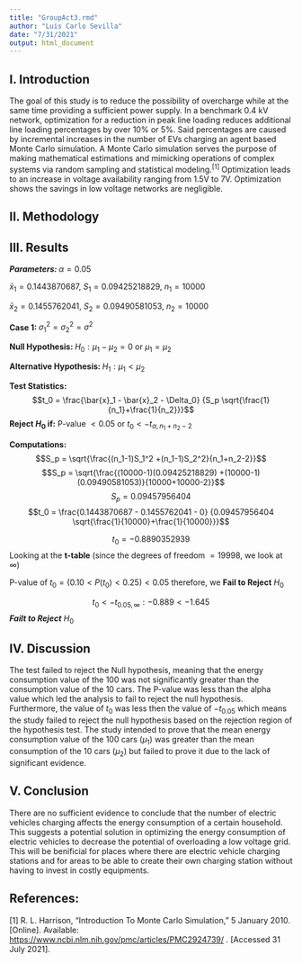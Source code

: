 ```yaml
---
title: "GroupAct3.rmd"
author: "Luis Carlo Sevilla"
date: "7/31/2021"
output: html_document
---
```

## I. Introduction

The goal of this study is to reduce the possibility of overcharge while at the same time providing a sufficient power supply. In a benchmark 0.4 kV network, optimization for a reduction in peak line loading reduces additional line loading percentages by over 10% or 5%. Said percentages are caused by incremental increases in the number of EVs charging an agent based Monte Carlo simulation. A Monte Carlo simulation serves the purpose of making mathematical estimations and mimicking operations of complex systems via random sampling and statistical modeling.$^{[1]}$ Optimization leads to an increase in voltage availability ranging from 1.5V to 7V. Optimization shows the savings in low voltage networks are negligible.

## II. Methodology
## III. Results

***Parameters: ***
$\alpha = 0.05$

$\bar{x}_1 = 0.1443870687$, $S_1 = 0.09425218829$, $n_1 = 10000$



$\bar{x}_2 = 0.1455762041$, $S_2 = 0.09490581053$, $n_2 = 10000$




**Case 1: ** $\sigma_1^2 =\sigma_2^2 = \sigma^2$



**Null Hypothesis: ** $H_0 : \mu_1-\mu_2 = 0$ or $\mu_1 = \mu_2$



**Alternative Hypothesis: ** $H_1 : \mu_1 < \mu_2$



**Test Statistics: ** $$t_0 = \frac{\bar{x}_1 - \bar{x}_2 - \Delta_0} {S_p \sqrt{\frac{1}{n_1}+\frac{1}{n_2}}}$$
**Reject $H_0$ if:** P-value $<0.05$ or $t_0 < -t_{\alpha,n_1+n_2-2}$



**Computations: **
$$S_p = \sqrt{\frac{(n_1-1)S_1^2 +(n_1-1)S_2^2}{n_1+n_2-2}}$$
$$S_p = \sqrt{\frac{(10000-1)(0.09425218829) +(10000-1)(0.09490581053)}{10000+10000-2}}$$
$$S_p = 0.09457956404$$
$$t_0 = \frac{0.1443870687 - 0.1455762041 - 0} {0.09457956404 \sqrt{\frac{1}{10000}+\frac{1}{10000}}}$$

$$t_0 = -0.8890352939$$
Looking at the **t-table** (since the degrees of freedom $= 19998$, we look at $\infty$)



P-value of $t_0 = (0.10<P(t_0)<0.25)< 0.05$ therefore, we **Fail to Reject** $H_0$



$$t_0 < -t_{0.05,\infty} : -0.889<-1.645 $$
***Failt to Reject*** $H_0$


## IV. Discussion

The test failed to reject the Null hypothesis, meaning that the energy consumption value of the 100 was not significantly greater than the consumption value of the 10 cars. The P-value was less than the alpha value which led the analysis to fail to reject the null hypothesis. Furthermore, the value of $t_0$ was less then the value of $-t_{0.05}$ which means the study failed to reject the null hypothesis based on the rejection region of the hypothesis test. The study intended to prove that the mean energy consumption value of the 100 cars ($\mu_1$) was greater than the mean consumption of the 10 cars ($\mu_2$) but failed to prove it due to the lack of significant evidence.

## V. Conclusion

There are no sufficient evidence to conclude that the number of electric vehicles charging affects the energy consumption of a certain household. This suggests a potential solution in optimizing the energy consumption of electric vehicles to decrease the potential of overloading a low voltage grid. This will be benificial for places where there are electric vehicle charging stations and for areas to be able to create their own charging station without having to invest in costly equipments. 

## References:

[1] R. L. Harrison, "Introduction To Monte Carlo Simulation," 5 January 2010. [Online]. Available: <a href="https://www.ncbi.nlm.nih.gov/pmc/articles/PMC2924739/">https://www.ncbi.nlm.nih.gov/pmc/articles/PMC2924739/</a> . [Accessed 31 July 2021].
